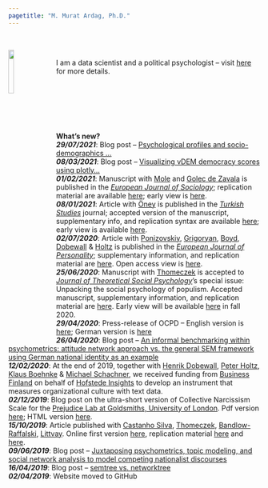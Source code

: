 ```yaml
---
pagetitle: "M. Murat Ardag, Ph.D."
---
```

<br />

<img src="ws_img/mma_c_gp.jpg" style="width:15%; margin-right: 20px" align="left">

<br>
I am a data scientist and a political psychologist -- visit [here](about.html) for more details.

<br />
<br />
<br />
<br />
<br />

__What's new?__
<br/> ***29/07/2021***: Blog post -- [Psychological profiles and socio-demographics …](https://mmuratardag.github.io/blog_posts/blog_2021_07_29.html)
<br/> ***08/03/2021***: Blog post -- [Visualizing vDEM democracy scores using plotly…](https://mmuratardag.github.io/blog_posts/blog_2021_03_08.html)
<br/> ***01/02/2021***: Manuscript with [Mole](https://www.ucl.ac.uk/ssees/people/richard-mole){target="_blank"} and [Golec de Zavala](https://www.gold.ac.uk/psychology/staff/golec-de-zavala-agnieszka/){target="_blank"} is published in the [*European Journal of Sociology*](https://www.cambridge.org/core/journals/european-journal-of-sociology-archives-europeennes-de-sociologie){target="_blank"}; replication material are available [here](https://osf.io/p5xjy/){target="_blank"}; early view is [here](https://doi.org/10.1017/S0003975621000072){target="_blank"}.
<br/> ***08/01/2021***: Article with [Öney](https://uol.de/en/socialsciences/ccp/dr-berna-oeney){target="_blank"} is published in the [*Turkish Studies*](https://www.tandfonline.com/toc/ftur20/current){target="_blank"} journal; accepted version of the manuscript, supplementary info, and replication syntax are available [here](https://osf.io/fg35n/){target="_blank"}; early view is available [here](https://doi.org/10.1080/14683849.2021.1894137){target="_blank"}.
<br/> ***02/07/2020***: Article with [Ponizovskiy](https://www.bigsss-bremen.de/people/phd-fellows/vladimir-ponizovskiy){target="_blank"}, [Grigoryan](http://www.soc.psy.rub.de/team/grigoryan.html.en){target="_blank"}, [Boyd](https://www.ryanboyd.io/){target="_blank"}, [Dobewall](https://www.oulu.fi/university/researcher/henrik-dobewall){target="_blank"} & [Holtz](https://www.iwm-tuebingen.de/www/en/personen/ma.html?uid=pholtz){target="_blank"} is published in the [*European Journal of Personality*](https://onlinelibrary.wiley.com/journal/10990984){target="_blank"}; supplementary information, and replication material are [here](https://osf.io/vt8nf/){target="_blank"}. Open access view is [here](https://doi.org/10.1002/per.2294){target="_blank"}.
<br/> ***25/06/2020***: Manuscript with [Thomeczek](https://jpthomeczek.de){target="_blank"} is accepted to [*Journal of Theoretical Social Psychology*](https://onlinelibrary.wiley.com/journal/24750387){target="_blank"}'s special issue: Unpacking the social psychology of populism. Accepted manuscript, supplementary information, and replication material are [here](https://osf.io/v95ut/){target="_blank"}. Early view will be available [here](https://doi.org/10.1002/jts5.70){target="_blank"} in fall 2020.
<br/> ***29/04/2020***: Press-release of OCPD -- English version is [here](https://www.jacobs-university.de/news/measuring-organizational-culture-through-text-analysis-step-towards-future){target="_blank"}; German version is [here](https://www.jacobs-university.de/news/neue-methode-zur-erfassung-der-unternehmenskultur-ein-schritt-die-zukunft){target="_blank"}
<br/> ***26/04/2020***: Blog post -- [An informal benchmarking within psychometrics: attitude network approach vs. the general SEM framework using German national identity as an example](https://mmuratardag.github.io/blog_posts/blog_2020_04_26.html)
<br/> ***12/02/2020***: At the end of 2019, together with [Henrik Dobewall](https://www.oulu.fi/university/researcher/henrik-dobewall){target="_blank"}, [Peter Holtz](https://www.iwm-tuebingen.de/www/en/personen/ma.html?uid=pholtz){target="_blank"}, [Klaus Boehnke](https://www.jacobs-university.de/directory/kboehnke){target="_blank"} & [Michael Schachner](https://fi.linkedin.com/in/michaelschachner){target="_blank"}, we received funding from [Business Finland](https://www.businessfinland.fi/en/){target="_blank"} on behalf of [Hofstede Insights](https://www.hofstede-insights.com/){target="_blank"} to develop an instrument that measures organizational culture with text data.
<br/> ***02/12/2019***: Blog post on the ultra-short version of Collective Narcissism Scale for the [Prejudice Lab at Goldsmiths, University of London](https://collectivenarcissism.com/){target="_blank"}. Pdf version [here](https://collectivenarcissism.com/blog/3item_cns){target="_blank"}; HTML version [here](PODETR_IRT_data.RData.html).
<br/> ***15/10/2019***: Article published with [Castanho Silva](https://bcastanho.github.io/){target="_blank"}, [Thomeczek](https://jpthomeczek.de){target="_blank"}, [Bandlow-Raffalski](https://www.bigsss-bremen.de/people/inhouse-faculty/dr-steffen-bandlow-raffalski){target="_blank"}, [Littvay](http://levente.littvay.hu/){target="_blank"}. Online first version [here](https://www.tandfonline.com/doi/full/10.1080/00344893.2019.1661870){target="_blank"}, replication material [here](https://osf.io/g8d53/){target="_blank"} and [here](static/Ardagetal2019RepresentationRepMat.html).
<br/> ***09/06/2019***: Blog post -- [Juxtaposing psychometrics, topic modeling, and social network analysis to model competing nationalist discourses](https://mmuratardag.github.io/blog_posts/blog_2019_06_09.html)
<br/> ***16/04/2019***: Blog post -- [semtree vs. networktree](https://mmuratardag.github.io/blog_posts/blog_2019_04_16.html)
<br/> ***02/04/2019***: Website moved to GitHub